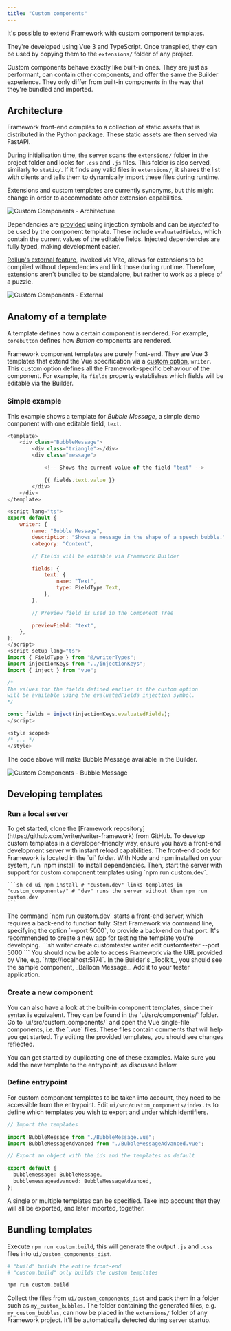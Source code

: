 ```yaml
---
title: "Custom components"
---
```


It's possible to extend Framework with custom component templates.

They're developed using Vue 3 and TypeScript. Once transpiled, they can be used by copying them to the `extensions/` folder of any project.

<Note>
  Custom components behave exactly like built-in ones. They are just as
  performant, can contain other components, and offer the same the Builder
  experience. They only differ from built-in components in the way that they're
  bundled and imported.
</Note>

## Architecture

Framework front-end compiles to a collection of static assets that is distributed in the Python package. These static assets are then served via FastAPI.

During initialisation time, the server scans the `extensions/` folder in the project folder and looks for `.css` and `.js` files. This folder is also served, similarly to `static/`. If it finds any valid files in `extensions/`, it shares the list with clients and tells them to dynamically import these files during runtime.

Extensions and custom templates are currently synonyms, but this might change in order to accommodate other extension capabilities.

![Custom Components - Architecture](/framework/images/custom-components.architecture.png)

Dependencies are [provided](https://vuejs.org/api/composition-api-dependency-injection.html) using injection symbols and can be _injected_ to be used by the component template. These include `evaluatedFields`, which contain the current values of the editable fields. Injected dependencies are fully typed, making development easier.

[Rollup's external feature](https://rollupjs.org/configuration-options/#external), invoked via Vite, allows for extensions to be compiled without dependencies and link those during runtime. Therefore, extensions aren't bundled to be standalone, but rather to work as a piece of a puzzle.

![Custom Components - External](/framework/images/custom-components.external.png)

## Anatomy of a template

A template defines how a certain component is rendered. For example, `corebutton` defines how _Button_ components are rendered.

Framework component templates are purely front-end. They are Vue 3 templates that extend the Vue specification via a [custom option](https://vuejs.org/api/utility-types.html#componentcustomoptions), `writer`. This custom option defines all the Framework-specific behaviour of the component. For example, its `fields` property establishes which fields will be editable via the Builder.

### Simple example

This example shows a template for _Bubble Message_, a simple demo component with one editable field, `text`.

```js
<template>
	<div class="BubbleMessage">
        <div class="triangle"></div>
        <div class="message">

            <!-- Shows the current value of the field "text" -->

            {{ fields.text.value }}
        </div>
	</div>
</template>

<script lang="ts">
export default {
    writer: {
		name: "Bubble Message",
		description: "Shows a message in the shape of a speech bubble.",
		category: "Content",

        // Fields will be editable via Framework Builder

        fields: {
			text: {
				name: "Text",
				type: FieldType.Text,
			},
		},

        // Preview field is used in the Component Tree

		previewField: "text",
	},
};
</script>
<script setup lang="ts">
import { FieldType } from "@/writerTypes";
import injectionKeys from "../injectionKeys";
import { inject } from "vue";

/*
The values for the fields defined earlier in the custom option
will be available using the evaluatedFields injection symbol.
*/

const fields = inject(injectionKeys.evaluatedFields);
</script>

<style scoped>
/* ... */
</style>
```

The code above will make Bubble Message available in the Builder.

![Custom Components - Bubble Message](/framework/images/custom-components.bubble-message.png)

## Developing templates

### Run a local server

<Steps>
  <Step title="Clone the Framework Repository">
    To get started, clone the [Framework
    repository](https://github.com/writer/writer-framework) from GitHub.
  </Step>
  <Step title="Set Up the Development Environment">
    To develop custom templates in a developer-friendly way, ensure you have a
    front-end development server with instant reload capabilities. The front-end
    code for Framework is located in the `ui` folder. With Node and npm
    installed on your system, run `npm install` to install dependencies. Then,
    start the server with support for custom component templates using `npm run
    custom.dev`. 
	
	```sh cd ui npm install # "custom.dev" links templates in
    "custom_components/" # "dev" runs the server without them npm run custom.dev
    ```
  </Step>
  <Step title="Start the Back-End Server">
    The command `npm run custom.dev` starts a front-end server, which requires a
    back-end to function fully. Start Framework via command line, specifying the
    option `--port 5000`, to provide a back-end on that port. It's recommended
    to create a new app for testing the template you're developing. ```sh writer
    create customtester writer edit customtester --port 5000 ```
  </Step>
  <Step title="Access Framework and Test Custom Component">
    You should now be able to access Framework via the URL provided by Vite,
    e.g. `http://localhost:5174`. In the Builder's _Toolkit_, you should see the
    sample component, _Balloon Message_. Add it to your tester application.
  </Step>
</Steps>

### Create a new component

<Tip>
  You can also have a look at the built-in component templates, since their
  syntax is equivalent. They can be found in the `ui/src/components/` folder.
</Tip>
Go to `ui/src/custom_components/` and open the Vue single-file components, i.e. the
`.vue` files. These files contain comments that will help you get started. Try editing
the provided templates, you should see changes reflected.

You can get started by duplicating one of these examples. Make sure you add the new template to the entrypoint, as discussed below.

### Define entrypoint

For custom component templates to be taken into account, they need to be accessible from the entrypoint. Edit `ui/src/custom_components/index.ts` to define which templates you wish to export and under which identifiers.

```ts
// Import the templates

import BubbleMessage from "./BubbleMessage.vue";
import BubbleMessageAdvanced from "./BubbleMessageAdvanced.vue";

// Export an object with the ids and the templates as default

export default {
  bubblemessage: BubbleMessage,
  bubblemessageadvanced: BubbleMessageAdvanced,
};
```

A single or multiple templates can be specified. Take into account that they will all be exported, and later imported, together.

## Bundling templates

Execute `npm run custom.build`, this will generate the output `.js` and `.css` files into `ui/custom_components_dist`.

```sh
# "build" builds the entire front-end
# "custom.build" only builds the custom templates

npm run custom.build
```

Collect the files from `ui/custom_components_dist` and pack them in a folder such as `my_custom_bubbles`. The folder containing the generated files, e.g. `my_custom_bubbles`, can now be placed in the `extensions/` folder of any Framework project. It'll be automatically detected during server startup.
